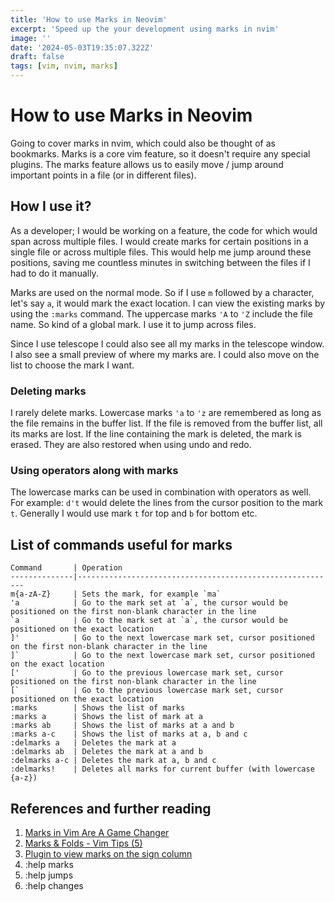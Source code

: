 ```yaml
---
title: 'How to use Marks in Neovim'
excerpt: 'Speed up the your development using marks in nvim'
image: ''
date: '2024-05-03T19:35:07.322Z'
draft: false
tags: [vim, nvim, marks]
---
```


# How to use Marks in Neovim

Going to cover marks in nvim, which could also be thought of as bookmarks. Marks is a core vim feature, so it doesn't require any special plugins. The marks feature allows us to easily move / jump around important points in a file (or in different files).

## How I use it?

As a developer; I would be working on a feature, the code for which would span across multiple files. I would create marks for certain positions in a single file or across multiple files. This would help me jump around these positions, saving me countless minutes in switching between the files if I had to do it manually.

Marks are used on the normal mode. So if I use `m` followed by a character, let's say `a`, it would mark the exact location. I can view the existing marks by using the `:marks` command. The uppercase marks `'A` to `'Z` include the file name. So kind of a global mark. I use it to jump across files.

Since I use telescope I could also see all my marks in the telescope window. I also see a small preview of where my marks are. I could also move on the list to choose the mark I want. 

### Deleting marks

I rarely delete marks. Lowercase marks `'a` to `'z` are remembered as long as the file remains in the buffer list. If the file is removed from the buffer list, all its marks are lost. If the line containing the mark is deleted, the mark is erased. They are also restored when using undo and redo.

### Using operators along with marks

The lowercase marks can be used in combination with operators as well. For example: `d't` would delete the lines from the cursor position to the mark `t`. Generally I would use mark `t` for top and `b` for bottom etc.

## List of commands useful for marks

```shell
Command       | Operation
--------------|----------------------------------------------------------
m{a-zA-Z}     | Sets the mark, for example `ma`
'a            | Go to the mark set at `a`, the cursor would be positioned on the first non-blank character in the line
`a            | Go to the mark set at `a`, the cursor would be positioned on the exact location
]'            | Go to the next lowercase mark set, cursor positioned on the first non-blank character in the line
]`            | Go to the next lowercase mark set, cursor positioned on the exact location
['            | Go to the previous lowercase mark set, cursor positioned on the first non-blank character in the line
[`            | Go to the previous lowercase mark set, cursor positioned on the exact location
:marks        | Shows the list of marks
:marks a      | Shows the list of mark at a
:marks ab     | Shows the list of marks at a and b
:marks a-c    | Shows the list of marks at a, b and c
:delmarks a   | Deletes the mark at a
:delmarks ab  | Deletes the mark at a and b
:delmarks a-c | Deletes the mark at a, b and c
:delmarks!    | Deletes all marks for current buffer (with lowercase {a-z})
```

## References and further reading
1. [Marks in Vim Are A Game Changer](https://www.youtube.com/watch/XT_kFia3Ua4)
2. [Marks & Folds - Vim Tips (5)](https://www.youtube.com/watch?v=ovRqGybIg1Q&ab_channel=BenKadel)
3. [Plugin to view marks on the sign column](https://github.com/chentoast/marks.nvim)
4. :help marks
5. :help jumps
6. :help changes

